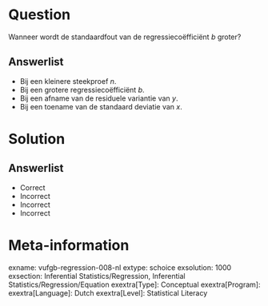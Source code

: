Question
========

Wanneer wordt de standaardfout van de regressiecoëfficiënt *b* groter?
  
Answerlist
----------
* Bij een kleinere steekproef *n*.
* Bij een grotere regressiecoëfficiënt *b*.
* Bij een afname van de residuele variantie van *y*.
* Bij een toename van de standaard deviatie van *x*.


Solution
========

Answerlist
----------
* Correct
* Incorrect
* Incorrect
* Incorrect

Meta-information
================
exname: vufgb-regression-008-nl
extype: schoice
exsolution: 1000
exsection: Inferential Statistics/Regression, Inferential Statistics/Regression/Equation
exextra[Type]: Conceptual
exextra[Program]: 
exextra[Language]: Dutch
exextra[Level]: Statistical Literacy